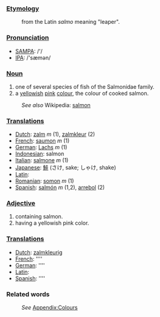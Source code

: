 ===[[Etymology]]===
:from the Latin ''salmo'' meaning "leaper".

===[[Pronunciation]]===
*[[w:SAMPA|SAMPA]]: /'/
*[[w:IPA|IPA]]: /'sæmən/

===[[Noun]]===
#one of several species of fish of the Salmonidae family.
#a [[yellow]]ish [[pink]] [[color|colour]], the colour of cooked salmon.
:''See also'' Wikipedia: [[w:salmon|salmon]]

===[[Translation]]s===
*[[Dutch]]: [[zalm]] ''m'' (1), [[zalmkleur]] (2)
*[[French]]: [[saumon]] ''m'' (1)
*[[German]]: [[Lachs]] ''m'' (1)
*[[Indonesian]]: salmon
*[[Italian]]: [[salmone]] ''m'' (1)
*[[Japanese]]: [[鮭]] (さけ, sake; しゃけ, shake)
*[[Latin]]: [[]]
*[[Romanian]]: [[somon]] ''m'' (1)
*[[Spanish]]: [[salmón]] ''m'' (1,2), [[arrebol]] (2)

===[[Adjective]]===
#containing salmon.
#having a yellowish pink color.

===[[Translation]]s===
*[[Dutch]]: [[zalmkleurig]]
*[[French]]: [[]] ''''
*[[German]]: [[]] ''''
*[[Latin]]: [[]]
*[[Spanish]]: [[]] ''''

===Related words===
:''See'' [[Wiktionary_Appendix:Colours|Appendix:Colours]]